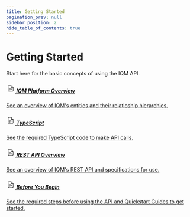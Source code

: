 ```yaml
---
title: Getting Started
pagination_prev: null
sidebar_position: 2
hide_table_of_contents: true
---
```



# Getting Started

<div class="largeFont">Start here for the basic concepts of using the IQM API.</div>

<Columns>
<Column>
  <a class='card'  href="Platform-overview">
  <Card className='indexCards'>
    <CardHeader>
      <h5><svg xmlns="http://www.w3.org/2000/svg" width="1.5rem" height="1.5rem" viewBox="0 0 21 21"><g fill="none" fill-rule="evenodd" stroke="currentColor" stroke-linecap="round" stroke-linejoin="round"><path d="M16.5 15.5v-7l-5-5h-5a2 2 0 0 0-2 2v10a2 2 0 0 0 2 2h8a2 2 0 0 0 2-2m-10-5h5m-5 2h7m-7 2h3"/><path d="M11.5 3.5v3a2 2 0 0 0 2 2h3"/></g></svg> IQM Platform Overview</h5>
    </CardHeader>
    <CardBody>
      See an overview of IQM's entities and their relatioship hierarchies. 
    </CardBody>
  </Card>
  </a>
  <p /><a class='card'  href="Typescript-Prerequisites">
  <Card className='indexCards'>
    <CardHeader>
      <h5><svg xmlns="http://www.w3.org/2000/svg" width="1.5rem" height="1.5rem" viewBox="0 0 21 21"><g fill="none" fill-rule="evenodd" stroke="currentColor" stroke-linecap="round" stroke-linejoin="round"><path d="M16.5 15.5v-7l-5-5h-5a2 2 0 0 0-2 2v10a2 2 0 0 0 2 2h8a2 2 0 0 0 2-2m-10-5h5m-5 2h7m-7 2h3"/><path d="M11.5 3.5v3a2 2 0 0 0 2 2h3"/></g></svg> TypeScript</h5>
    </CardHeader>
    <CardBody>
      See the required TypeScript code to make API calls.
    </CardBody>
  </Card>
  </a>
</Column>
<Column>
 <a class='card'  href="REST-API-Reference">
  <Card className='indexCards'>
    <CardHeader>
      <h5><svg xmlns="http://www.w3.org/2000/svg" width="1.5rem" height="1.5rem" viewBox="0 0 21 21"><g fill="none" fill-rule="evenodd" stroke="currentColor" stroke-linecap="round" stroke-linejoin="round"><path d="M16.5 15.5v-7l-5-5h-5a2 2 0 0 0-2 2v10a2 2 0 0 0 2 2h8a2 2 0 0 0 2-2m-10-5h5m-5 2h7m-7 2h3"/><path d="M11.5 3.5v3a2 2 0 0 0 2 2h3"/></g></svg> REST API Overview</h5>
    </CardHeader>
    <CardBody>
      See an overview of IQM's REST API and specifications for use. 
    </CardBody>
  </Card>
  </a>
</Column>
<Column>
   <a class='card'  href="Before-You-Begin">
  <Card className='indexCards'>
    <CardHeader>
      <h5><svg xmlns="http://www.w3.org/2000/svg" width="1.5rem" height="1.5rem" viewBox="0 0 21 21"><g fill="none" fill-rule="evenodd" stroke="currentColor" stroke-linecap="round" stroke-linejoin="round"><path d="M16.5 15.5v-7l-5-5h-5a2 2 0 0 0-2 2v10a2 2 0 0 0 2 2h8a2 2 0 0 0 2-2m-10-5h5m-5 2h7m-7 2h3"/><path d="M11.5 3.5v3a2 2 0 0 0 2 2h3"/></g></svg> Before You Begin</h5>
    </CardHeader>
    <CardBody>
      See the required steps before using the API and Quickstart Guides to get started.
    </CardBody>
  </Card>
  </a>
</Column>
</Columns>

